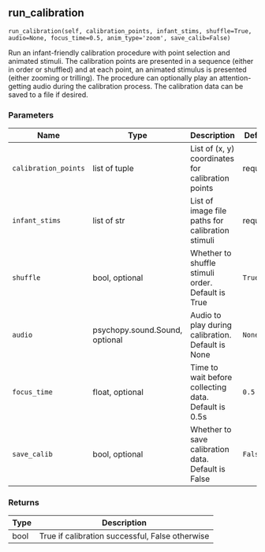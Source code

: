 ## run_calibration { #run_calibration }

`run_calibration(self, calibration_points, infant_stims, shuffle=True, audio=None, focus_time=0.5, anim_type='zoom', save_calib=False)`

Run an infant-friendly calibration procedure with point selection and
animated stimuli. The calibration points are presented in a sequence
(either in order or shuffled) and at each point, an animated stimulus
is presented (either zooming or trilling). The procedure can optionally
play an attention-getting audio during the calibration process. The
calibration data can be saved to a file if desired.

### Parameters

| Name                 | Type                           | Description                                          | Default   |
|----------------------|--------------------------------|------------------------------------------------------|-----------|
| `calibration_points` | list of tuple                  | List of (x, y) coordinates for calibration points    | required  |
| `infant_stims`       | list of str                    | List of image file paths for calibration stimuli     | required  |
| `shuffle`            | bool, optional                 | Whether to shuffle stimuli order. Default is True    | `True`    |
| `audio`              | psychopy.sound.Sound, optional | Audio to play during calibration. Default is None    | `None`    |
| `focus_time`         | float, optional                | Time to wait before collecting data. Default is 0.5s | `0.5`     |
| `save_calib`         | bool, optional                 | Whether to save calibration data. Default is False   | `False`   |

### Returns

| Type   | Description                                     |
|--------|-------------------------------------------------|
| bool   | True if calibration successful, False otherwise |